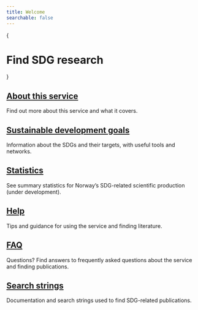 ```yaml
---
title: Welcome
searchable: false
---
```



{
  <div className="flex items-center justify-center mt-10 mb-8 gap-5"> 
    <h1 className="text-center font-extrabold sm:text-3xl md:text-5xl lg:text-6xl">
      <h1 className="text-center font-extrabold sm:text-3xl md:text-5xl lg:text-6xl">Find SDG research</h1>
    </h1>
  </div>
}

<div className="flex flex-col">
  <HomeSearchBox />

  <Goals />

  <Features>
    <Feature>
      <h2 className="text-center text-xl font-bold">
        <a href='/about/about-this-service'>About this service</a>
      </h2>
      <p>
        Find out more about this service and what it covers.
      </p>
    </Feature>
    <Feature>
      <h2 className="text-center text-xl font-bold">
        <a href='/about/sustainable-development-goals'>Sustainable development goals</a>
      </h2>
      <p>
        Information about the SDGs and their targets, with useful tools and networks.
      </p>
    </Feature>
    <Feature>
      <h2 className="text-center text-xl font-bold">
        <a href='/statistics/introduction'>Statistics</a>
      </h2>
      <p>
        See summary statistics for Norway’s SDG-related scientific production (under development).
      </p>
    </Feature>
    <Feature>
      <h2 className="text-center text-xl font-bold">
        <a href='/help/search-tips'>Help</a>
      </h2>
      <p>
        Tips and guidance for using the service and finding literature.
      </p>
    </Feature>
    <Feature>
      <h2 className="text-center text-xl font-bold">
        <a href='/help/faq'>FAQ</a>
      </h2>
      <p>
        Questions? Find answers to frequently asked questions about the service and finding publications.
      </p>
    </Feature>
    <Feature>
      <h2 className="text-center text-xl font-bold">
        <a href='about/search-strings/wos/introduction'>Search strings</a>
      </h2>
      <p>
        Documentation and search strings used to find SDG-related publications.
      </p>
    </Feature>
  </Features>
</div>
